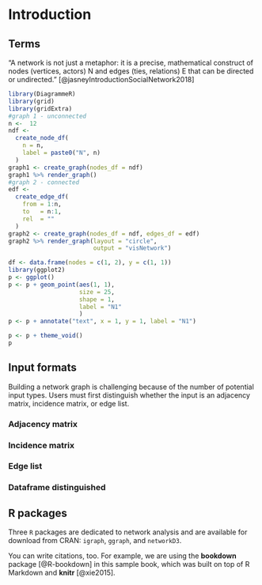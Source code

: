 # Introduction {#intro}

## Terms

"A network is not just a metaphor: it is a precise, mathematical construct of nodes (vertices, actors) N and edges (ties, relations) E that can be directed or undirected." [@jasneyIntroductionSocialNetwork2018]

```r
library(DiagrammeR)
library(grid)
library(gridExtra)
#graph 1 - unconnected
n <-  12
ndf <-
  create_node_df(
    n = n,
    label = paste0("N", n)
  )
graph1 <- create_graph(nodes_df = ndf)
graph1 %>% render_graph()
#graph 2 - connected
edf <-
  create_edge_df(
    from = 1:n,
    to   = n:1,
    rel  = ""
  )
graph2 <- create_graph(nodes_df = ndf, edges_df = edf)
graph2 %>% render_graph(layout = "circle",
                        output = "visNetwork")
```

```r
df <- data.frame(nodes = c(1, 2), y = c(1, 1))
library(ggplot2)
p <- ggplot()
p <- p + geom_point(aes(1, 1), 
                    size = 25,
                    shape = 1,
                    label = "N1"
                    )
p <- p + annotate("text", x = 1, y = 1, label = "N1")

p <- p + theme_void()
p
```



## Input formats

Building a network graph is challenging because of the number of potential input types. Users must first distinguish whether the input is an adjacency matrix, incidence matrix, or edge list.

### Adjacency matrix

### Incidence matrix

### Edge list

### Dataframe distinguished

## R packages

Three `R` packages are dedicated to network analysis and are available for download from CRAN:  `igraph`, `ggraph`, and `networkD3`.


You can write citations, too. For example, we are using the **bookdown** package [@R-bookdown] in this sample book, which was built on top of R Markdown and **knitr** [@xie2015].
